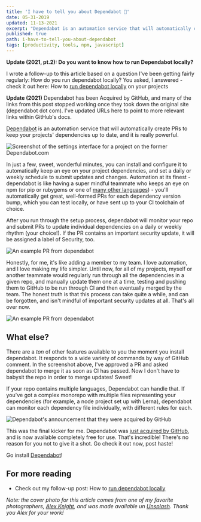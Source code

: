 ```yaml
---
title: 'I have to tell you about Dependabot 🤖'
date: 05-31-2019
updated: 11-13-2021
excerpt: "Dependabot is an automation service that will automatically create PRs to keep your projects' dependencies up to date, and it is really powerful."
published: true
path: i-have-to-tell-you-about-dependabot
tags: [productivity, tools, npm, javascript]
---
```


**Update (2021, pt.2): Do you want to know how to run Dependabot locally?**

I wrote a follow-up to this article based on a question I've been getting fairly regularly: How do you run dependabot locally? You asked, I answered - check it out here: How to [run dependabot locally](https://mikebifulco.com/posts/run-dependabot-locally) on your projects

**Update (2021)** Dependabot has been Acquired by GitHub, and many of the links from this post stopped working once they took down the original site (dependabot dot com). I've updated URLs here to point to more relevant links within GitHub's docs.

[Dependabot](https://github.com/dependabot) is an automation service that will automatically create PRs to keep your projects' dependencies up to date, and it is really powerful.

<Image
  publicId="posts/i-have-to-tell-you-about-dependabot/dependabot-settings"
  alt="Screenshot of the settings interface for a project on the former Dependabot.com"
  caption="Setup for Dependabot is flexible, quick, and straightforward."
/>

In just a few, sweet, wonderful minutes, you can install and configure it to automatically keep an eye on your project dependencies, and set a daily or weekly schedule to submit updates and changes. Automation at its finest - dependabot is like having a super mindful teammate who keeps an eye on npm (or pip or rubygems or one of [many other languages](https://docs.github.com/en/code-security/supply-chain-security/keeping-your-dependencies-updated-automatically/about-dependabot-version-updates#supported-repositories-and-ecosystems)) - you'll automatically get great, well-formed PRs for each dependency version bump, which you can test locally, or have sent up to your CI toolchain of choice.

After you run through the setup process, dependabot will monitor your repo and submit PRs to update individual dependencies on a daily or weekly rhythm (your choice!). If the PR contains an important security update, it will be assigned a label of Security, too.

<Image
  publicId="posts/i-have-to-tell-you-about-dependabot/dependabot-pr"
  alt="An example PR from dependabot"
  caption="Automatically created PRs are simple and to the point."
/>

Honestly, for me, it's like adding a member to my team. I love automation, and I love making my life simpler. Until now, for all of my projects, myself or another teammate would regularly run through all the dependencies in a given repo, and manually update them one at a time, testing and pushing them to GitHub to be run through CI and then eventually merged by the team. The honest truth is that this process can take quite a while, and can be forgotten, and isn't mindful of important security updates at all. That's all over now.

<Image
  publicId="posts/i-have-to-tell-you-about-dependabot/merge"
  alt="An example PR from dependabot"
  caption="Dependabot will merge this PR once CI is done, thanks to the @dependabot merge command"
/>

## What else?

There are a _ton_ of other features available to you the moment you install dependabot. It responds to a wide variety of commands by way of GitHub comment. In the screenshot above, I've approved a PR and asked dependabot to merge it as soon as CI has passed. Now I don't have to babysit the repo in order to merge updates! Sweet!

If your repo contains multiple languages, Dependabot can handle that. If you've got a complex monorepo with multiple files representing your dependencies (for example, a node project set up with Lerna), dependabot can monitor each dependency file individually, with different rules for each.

<Image
  publicId="posts/i-have-to-tell-you-about-dependabot/github"
  alt="Dependabot's announcement that they were acquired by GitHub"
  caption="Dependabot was acquired by GitHub"
/>

This was the final kicker for me. Dependabot was [just acquired by GitHub](https://github.blog/2019-07-25-one-million-dependabot-pull-requests-merged/), and is now available completely free for use. That's incredible! There's no reason for you not to give it a shot. Go check it out now, post haste!

Go install [Dependabot](https://docs.github.com/en/code-security/supply-chain-security/keeping-your-dependencies-updated-automatically/about-dependabot-version-updates)!

## For more reading

- Check out my follow-up post: How to [run dependabot locally](https://mikebifulco.com/posts/run-dependabot-locally)

_Note: the cover photo for this article comes from one of my favorite photographers, [Alex Knight](https://twitter.com/agkdesign), and was made available un [Unsplash](https://unsplash.com/search/photos/robot?utm_source=unsplash&utm_medium=referral&utm_content=creditCopyText). Thank you Alex for your work!_
